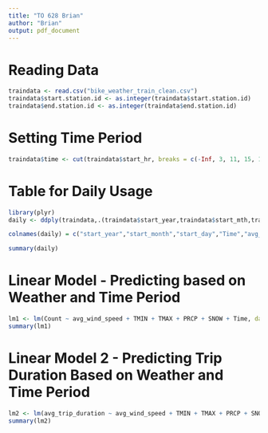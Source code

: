 ```yaml
---
title: "TO 628 Brian"
author: "Brian"
output: pdf_document
---
```


# Reading Data
```r
traindata <- read.csv("bike_weather_train_clean.csv")
traindata$start.station.id <- as.integer(traindata$start.station.id)
traindata$end.station.id <- as.integer(traindata$end.station.id)

```

# Setting Time Period
```r
traindata$time <- cut(traindata$start_hr, breaks = c(-Inf, 3, 11, 15, 19, Inf), labels = c("night", "morning", "afternoon", "evening", "night"))

```

# Table for Daily Usage
```r
library(plyr)
daily <- ddply(traindata,.(traindata$start_year,traindata$start_mth,traindata$start_day,traindata$time,Ave.Wind.Speed,TMIN...C. ,TMAX...C. ,  PRCP..mm. , SNOW..mm.), c(function(x) mean(x$tripduration), nrow))

colnames(daily) = c("start_year","start_month","start_day","Time","avg_wind_speed","TMIN","TMAX","PRCP","SNOW","avg_trip_duration","Count")

summary(daily)

```

# Linear Model - Predicting based on Weather and Time Period
```r

lm1 <- lm(Count ~ avg_wind_speed + TMIN + TMAX + PRCP + SNOW + Time, data = daily)
summary(lm1)

```

# Linear Model 2 - Predicting Trip Duration Based on Weather and Time Period
```r

lm2 <- lm(avg_trip_duration ~ avg_wind_speed + TMIN + TMAX + PRCP + SNOW + Time, data = daily)
summary(lm2)

```



